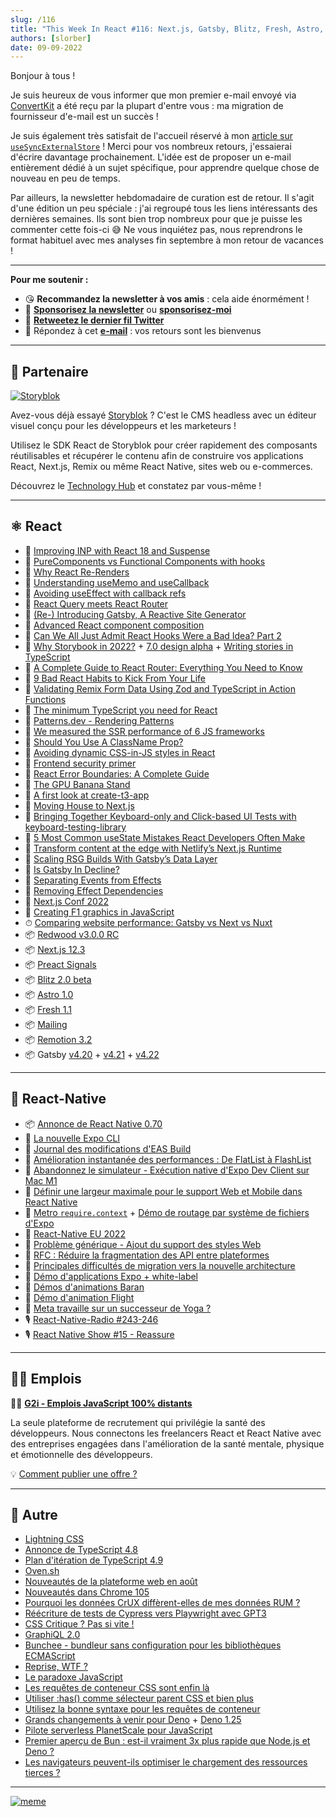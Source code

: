 ```yaml
---
slug: /116
title: "This Week In React #116: Next.js, Gatsby, Blitz, Fresh, Astro, Preact, Redwood, Deno, Remotion, React-Native, Expo, TypeScript, Lightning CSS..."
authors: [slorber]
date: 09-09-2022
---
```


Bonjour à tous !

Je suis heureux de vous informer que mon premier e-mail envoyé via [ConvertKit](https://thisweekinreact.com/convertkit) a été reçu par la plupart d'entre vous : ma migration de fournisseur d'e-mail est un succès !

Je suis également très satisfait de l'accueil réservé à mon [article sur `useSyncExternalStore`](https://thisweekinreact.com/articles/useSyncExternalStore-the-underrated-react-api) ! Merci pour vos nombreux retours, j'essaierai d'écrire davantage prochainement. L'idée est de proposer un e-mail entièrement dédié à un sujet spécifique, pour apprendre quelque chose de nouveau en peu de temps.

Par ailleurs, la newsletter hebdomadaire de curation est de retour. Il s'agit d'une édition un peu spéciale : j'ai regroupé tous les liens intéressants des dernières semaines. Ils sont bien trop nombreux pour que je puisse les commenter cette fois-ci 😅 Ne vous inquiétez pas, nous reprendrons le format habituel avec mes analyses fin septembre à mon retour de vacances !

<!-- truncate -->

---

**Pour me soutenir :**

- 😘 **Recommandez la newsletter à vos amis** : cela aide énormément !
- 💸 [**Sponsorisez la newsletter**](https://thisweekinreact.com/sponsor) ou [**sponsorisez-moi**](https://github.com/sponsors/slorber)
- 🧵 [**Retweetez le dernier fil Twitter**](https://slo.im/thread)
- 📨 Répondez à cet [**e-mail**](mailto:sebastien@thisweekinreact.com) : vos retours sont les bienvenus

<SubscribeFormEmbed />

---

## 💸 Partenaire

[![Storyblok](/emails/issues/116/storyblok.png)](https://www.storyblok.com/?utm_source=thisweekinreact&utm_medium=display&utm_campaign=AWA_SPON_TWIREACT_TRA&utm_content=thisweekinreact_en)

Avez-vous déjà essayé [Storyblok](https://www.storyblok.com/?utm_source=thisweekinreact&utm_medium=display&utm_campaign=AWA_SPON_TWIREACT_TRA&utm_content=thisweekinreact_en) ? C'est le CMS headless avec un éditeur visuel conçu pour les développeurs et les marketeurs !

Utilisez le SDK React de Storyblok pour créer rapidement des composants réutilisables et récupérer le contenu afin de construire vos applications React, Next.js, Remix ou même React Native, sites web ou e-commerces.

Découvrez le [Technology Hub](https://www.storyblok.com/technologies?utm_source=thisweekinreact&utm_medium=display&utm_campaign=AWA_SPON_TWIREACT_TRA&utm_content=thisweekinreact_en) et constatez par vous-même !

---

## ⚛️ React

- 📜 [Improving INP with React 18 and Suspense](https://vercel.com/blog/improving-interaction-to-next-paint-with-react-18-and-suspense)
- 📜 [PureComponents vs Functional Components with hooks](https://www.developerway.com/posts/pure-components-vs-functional-and-hooks)
- 📜 [Why React Re-Renders](https://www.joshwcomeau.com/react/why-react-re-renders/)
- 📜 [Understanding useMemo and useCallback](https://www.joshwcomeau.com/react/usememo-and-usecallback/)
- 📜 [Avoiding useEffect with callback refs](https://tkdodo.eu/blog/avoiding-use-effect-with-callback-refs)
- 📜 [React Query meets React Router](https://tkdodo.eu/blog/react-query-meets-react-router)
- 📜 [(Re-) Introducing Gatsby, A Reactive Site Generator](https://www.gatsbyjs.com/blog/re-introducing-gatsby-a-reactive-site-generator/)
- 📜 [Advanced React component composition](https://frontendmastery.com/posts/advanced-react-component-composition-guide/)
- 📜 [Can We All Just Admit React Hooks Were a Bad Idea? Part 2](https://medium.com/codex/can-we-all-just-admit-react-hooks-were-a-bad-idea-795505b0485d)
- 📜 [Why Storybook in 2022?](https://storybook.js.org/blog/why-storybook-in-2022/) + [7.0 design alpha](https://storybook.js.org/blog/7-0-design-alpha/) + [Writing stories in TypeScript](https://storybook.js.org/blog/writing-stories-in-typescript/)
- 📜 [A Complete Guide to React Router: Everything You Need to Know](https://ui.dev/react-router-tutorial)
- 📜 [9 Bad React Habits to Kick From Your Life](https://cult.honeypot.io/reads/bad-react-habits-to-kick/)
- 📜 [Validating Remix Form Data Using Zod and TypeScript in Action Functions](https://egghead.io/blog/validating-remix-form-data-using-zod-and-typescript-in-action-functions)
- 📜 [The minimum TypeScript you need for React](https://ente.io/blog/tech/typescript-for-react/)
- 📜 [Patterns.dev - Rendering Patterns](https://www.patterns.dev/posts/rendering-introduction/)
- 📜 [We measured the SSR performance of 6 JS frameworks](https://dev.to/kaspera/we-measured-the-ssr-performance-of-6-js-frameworks-heres-what-we-found-1ck0)
- 📜 [Should You Use A ClassName Prop?](https://www.chakshunyu.com/blog/should-you-use-a-classname-prop/)
- 📜 [Avoiding dynamic CSS-in-JS styles in React](https://nickb.dev/blog/avoid-dynamic-css-in-js-styles-in-react/)
- 📜 [Frontend security primer](https://frontendmastery.com/posts/frontend-security-primer/)
- 📜 [React Error Boundaries: A Complete Guide](https://meticulous.ai/blog/react-error-boundaries-complete-guide/)
- 📜 [The GPU Banana Stand](https://acko.net/blog/the-gpu-banana-stand/)
- 📜 [A first look at create-t3-app](https://dev.to/ajcwebdev/a-first-look-at-create-t3-app-1i8f)
- 📜 [Moving House to Next.js](https://blog.benchsci.com/moving-house-to-next.js)
- 📜 [Bringing Together Keyboard-only and Click-based UI Tests with keyboard-testing-library](https://testingaccessibility.com/introducing-keyboard-testing-library-by-grunet)
- 📜 [5 Most Common useState Mistakes React Developers Often Make](https://refine.dev/blog/common-usestate-mistakes-and-how-to-avoid/)
- 📜 [Transform content at the edge with Netlify’s Next.js Runtime](https://www.netlify.com/blog/nextjs-advanced-middleware-better-runtime-that-extends-nextjs/)
- 📜 [Scaling RSG Builds With Gatsby’s Data Layer](https://www.gatsbyjs.com/blog/scaling-rsg-builds-with-gatsbys-data-layer/)
- 📜 [Is Gatsby In Decline?](https://deliciousreverie.co.uk/posts/is-gatsby-decline/)
- 📖 [Separating Events from Effects](https://beta.reactjs.org/learn/separating-events-from-effects)
- 📖 [Removing Effect Dependencies](https://beta.reactjs.org/learn/removing-effect-dependencies)
- 👥 [Next.js Conf 2022](https://vercel.com/blog/nextjs-conf-2022)
- 🎥 [Creating F1 graphics in JavaScript](https://www.youtube.com/watch?v=sA-X0Bw_7Gg)
- ⏱ [Comparing website performance: Gatsby vs Next vs Nuxt](https://www.gatsbyjs.com/blog/comparing-website-performance-gatsby-vs-next-vs-nuxt/)
- 📦 [Redwood v3.0.0 RC](https://community.redwoodjs.com/t/redwood-v3-0-0-rc-is-now-available/3836)
- 📦 [Next.js 12.3](https://nextjs.org/blog/next-12-3)
- 📦 [Preact Signals](https://preactjs.com/blog/introducing-signals/)
- 📦 [Blitz 2.0 beta](https://github.com/blitz-js/blitz/releases/tag/v2.0.0-beta.1)
- 📦 [Astro 1.0](https://astro.build/blog/astro-1/)
- 📦 [Fresh 1.1](https://deno.com/blog/fresh-1.1)
- 📦 [Mailing](https://www.mailing.run/)
- 📦 [Remotion 3.2](https://www.remotion.dev/blog/3-2)
- 📦 Gatsby [v4.20](https://www.gatsbyjs.com/docs/reference/release-notes/v4.20/) + [v4.21](https://www.gatsbyjs.com/docs/reference/release-notes/v4.21/) + [v4.22](https://www.gatsbyjs.com/docs/reference/release-notes/v4.22/)

<SubscribeFormEmbed />

---

## 📱 React-Native

- 📦 [Annonce de React Native 0.70](https://reactnative.dev/blog/2022/09/05/version-070)
- 📜 [La nouvelle Expo CLI](https://blog.expo.dev/the-new-expo-cli-f4250d8e3421)
- 📜 [Journal des modifications d'EAS Build](https://blog.expo.dev/eas-build-changelog-43b886b2fa24)
- 📜 [Amélioration instantanée des performances : De FlatList à FlashList](https://shopify.engineering/instant-performance-upgrade-flatlist-flashlist)
- 📜 [Abandonnez le simulateur - Exécution native d'Expo Dev Client sur Mac M1](https://medium.com/@derekstavis/ditch-the-simulator-running-expo-dev-client-natively-on-an-m1-mac-28d269e9af17)
- 📜 [Définir une largeur maximale pour le support Web et Mobile dans React Native](https://www.reactnativeschool.com/setting-max-width-when-supporting-web-and-mobile-in-react-native)
- 🚧 [Metro `require.context`](https://github.com/facebook/metro/pull/822) + [Démo de routage par système de fichiers d'Expo](https://twitter.com/Baconbrix/status/1560353229241831425)
- 🎥 [React-Native EU 2022](https://www.youtube.com/playlist?list=PLZ3MwD-soTTE-qcA0MrcvZBdmkHJSIjJX)
- 💬 [Problème générique - Ajout du support des styles Web](https://github.com/facebook/react-native/issues/34425)
- 💬 [RFC : Réduire la fragmentation des API entre plateformes](https://github.com/react-native-community/discussions-and-proposals/pull/496)
- 💬 [Principales difficultés de migration vers la nouvelle architecture](https://github.com/reactwg/react-native-new-architecture/discussions/68)
- 🎨 [Démo d'applications Expo + white-label](https://twitter.com/Baconbrix/status/1557773847717416964)
- 🎨 [Démos d'animations Baran](https://twitter.com/barany6m)
- 🎨 [Démo d'animation Flight](https://twitter.com/lima_lucas3)
- 📡 [Meta travaille sur un successeur de Yoga ?](https://github.com/facebook/yoga/pull/1116#issuecomment-1201813564)
- 🎙️ [React-Native-Radio #243-246](https://reactnativeradio.com/episodes)
- 🎙️ [React Native Show #15 - Reassure](https://www.youtube.com/watch?v=8pTQKBHFs-8)

---

## 🧑‍💻 Emplois

🧑‍💼 [**G2i - Emplois JavaScript 100% distants**](https://www.g2i.co/)

La seule plateforme de recrutement qui privilégie la santé des développeurs. Nous connectons les freelancers React et React Native avec des entreprises engagées dans l'amélioration de la santé mentale, physique et émotionnelle des développeurs.

💡 [Comment publier une offre ?](https://thisweekinreact.com/sponsor)

---

## 🔀 Autre

- [Lightning CSS](https://lightningcss.dev/)
- [Annonce de TypeScript 4.8](https://devblogs.microsoft.com/typescript/announcing-typescript-4-8/)
- [Plan d'itération de TypeScript 4.9](https://github.com/microsoft/TypeScript/issues/50457)
- [Oven.sh](https://oven.sh/)
- [Nouveautés de la plateforme web en août](https://web.dev/web-platform-08-2022/)
- [Nouveautés dans Chrome 105](https://developer.chrome.com/blog/new-in-chrome-105/)
- [Pourquoi les données CrUX diffèrent-elles de mes données RUM ?](https://web.dev/crux-and-rum-differences/)
- [Réécriture de tests de Cypress vers Playwright avec GPT3](https://contra.com/p/PWBcPYZc-rewriting-tests-from-cypress-to-playwright-using-gpt-3)
- [CSS Critique ? Pas si vite !](https://csswizardry.com/2022/09/critical-css-not-so-fast/)
- [GraphiQL 2.0](https://github.com/graphql/graphiql/releases/tag/graphiql%402.0.0)
- [Bunchee - bundleur sans configuration pour les bibliothèques ECMAScript](https://github.com/huozhi/bunchee)
- [Reprise, WTF ?](https://dev.to/this-is-learning/resumability-wtf-2gcm)
- [Le paradoxe JavaScript](https://dev.to/this-is-learning/the-javascript-paradox-2njj)
- [Les requêtes de conteneur CSS sont enfin là](https://ishadeed.com/article/container-queries-are-finally-here/)
- [Utiliser :has() comme sélecteur parent CSS et bien plus](https://webkit.org/blog/13096/css-has-pseudo-class/)
- [Utilisez la bonne syntaxe pour les requêtes de conteneur](https://www.oddbird.net/2022/08/18/cq-syntax/)
- [Grands changements à venir pour Deno](https://deno.com/blog/changes) + [Deno 1.25](https://deno.com/blog/v1.25)
- [Pilote serverless PlanetScale pour JavaScript](https://planetscale.com/blog/introducing-the-planetscale-serverless-driver-for-javascript)
- [Premier aperçu de Bun : est-il vraiment 3x plus rapide que Node.js et Deno ?](https://dev.to/builderio/a-first-look-at-bun-is-it-really-3x-faster-than-nodejs-and-deno-45od)
- [Les navigateurs peuvent-ils optimiser le chargement des ressources tierces ?](https://developer.chrome.com/blog/third-party-scripts/)

---

[![meme](/emails/issues/116/meme.png)](https://twitter.com/Keithamus/status/1562894696476999682)